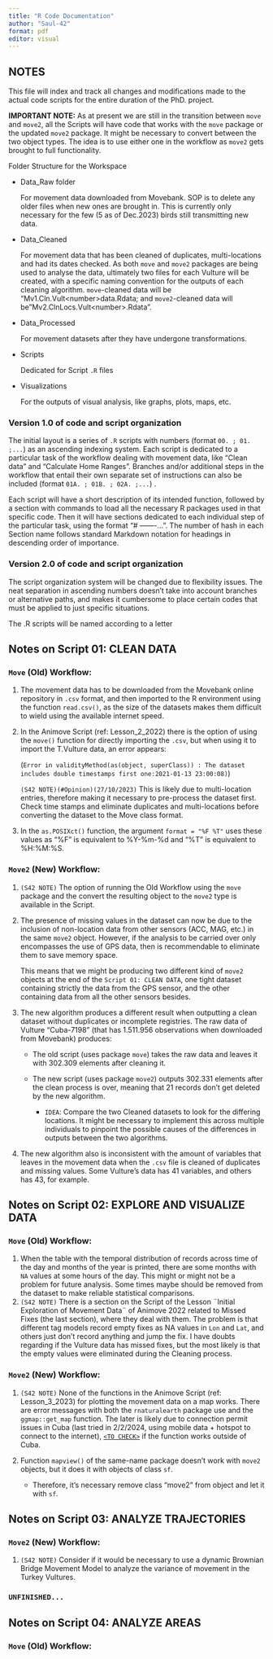 ```yaml
---
title: "R Code Documentation"
author: "Saul-42"
format: pdf
editor: visual
---
```


## NOTES

This file will index and track all changes and modifications made to the actual code scripts for the entire duration of the PhD. project.

**IMPORTANT NOTE:** As at present we are still in the transition between `move` and `move2`, all the Scripts will have code that works with the `move` package or the updated `move2` package. It might be necessary to convert between the two object types. The idea is to use either one in the workflow as `move2` gets brought to full functionality.

Folder Structure for the Workspace

-   Data_Raw folder

    For movement data downloaded from Movebank. SOP is to delete any older files when new ones are brought in. This is currently only necessary for the few (5 as of Dec.2023) birds still transmitting new data.

-   Data_Cleaned

    For movement data that has been cleaned of duplicates, multi-locations and had its dates checked. As both `move` and `move2` packages are being used to analyse the data, ultimately two files for each Vulture will be created, with a specific naming convention for the outputs of each cleaning algorithm. `move`-cleaned data will be "Mv1.Cln.Vult\<number\>data.Rdata; and `move2`-cleaned data will be"Mv2.ClnLocs.Vult\<number\>.Rdata".

-   Data_Processed

    For movement datasets after they have undergone transformations.

-   Scripts

    Dedicated for Script `.R` files

-   Visualizations

    For the outputs of visual analysis, like graphs, plots, maps, etc.

### Version 1.0 of code and script organization

The initial layout is a series of `.R` scripts with numbers (format `00. ; 01. ;...`) as an ascending indexing system. Each script is dedicated to a particular task of the workflow dealing with movement data, like "Clean data" and "Calculate Home Ranges". Branches and/or additional steps in the workflow that entail their own separate set of instructions can also be included (format `01A. ; 01B. ; 02A. ;...`) .

Each script will have a short description of its intended function, followed by a section with commands to load all the necessary R packages used in that specific code. Then it will have sections dedicated to each individual step of the particular task, using the format "\# <Step Name> -------...". The number of hash in each Section name follows standard Markdown notation for headings in descending order of importance.

### Version 2.0 of code and script organization

The script organization system will be changed due to flexibility issues. The neat separation in ascending numbers doesn't take into account branches or alternative paths, and makes it cumbersome to place certain codes that must be applied to just specific situations.

The .R scripts will be named according to a letter

## Notes on Script 01: CLEAN DATA

### `Move` (Old) Workflow:

1.  The movement data has to be downloaded from the Movebank online repository in `.csv` format, and then imported to the R environment using the function `read.csv()`, as the size of the datasets makes them difficult to wield using the available internet speed.

2.  In the Animove Script (ref: Lesson_2_2022) there is the option of using the `move()` function for directly importing the `.csv`, but when using it to import the T.Vulture data, an error appears:

    (`Error in validityMethod(as(object, superClass)) : The dataset includes double timestamps first one:2021-01-13 23:00:08)`)

    `(S42 NOTE)(#Opinion)(27/10/2023)` This is likely due to multi-location entries, therefore making it necessary to pre-process the dataset first. Check time stamps and eliminate duplicates and multi-locations before converting the dataset to the Move class format.

3.  In the `as.POSIXct()` function, the argument `format = "%F %T"` uses these values as "%F" is equivalent to %Y-%m-%d and "%T" is equivalent to %H:%M:%S.

### `Move2` (New) Workflow:

1.  `(S42 NOTE)` The option of running the Old Workflow using the `move` package and the convert the resulting object to the `move2` type is available in the Script.

2.  The presence of missing values in the dataset can now be due to the inclusion of non-location data from other sensors (ACC, MAG, etc.) in the same `move2` object. However, if the analysis to be carried over only encompasses the use of GPS data, then is recommendable to eliminate them to save memory space.

    This means that we might be producing two different kind of `move2` objects at the end of the `Script 01: CLEAN DATA`, one tight dataset containing strictly the data from the GPS sensor, and the other containing data from all the other sensors besides.

3.  The new algorithm produces a different result when outputting a clean dataset without duplicates or incomplete registries. The raw data of Vulture "Cuba-7198" (that has 1.511.956 observations when downloaded from Movebank) produces:

    -   The old script (uses package `move`) takes the raw data and leaves it with 302.309 elements after cleaning it.

    -   The new script (uses package `move2`) outputs 302.331 elements after the clean process is over, meaning that 21 records don't get deleted by the new algorithm.

        -   `IDEA`: Compare the two Cleaned datasets to look for the differing locations. It might be necessary to implement this across multiple individuals to pinpoint the possible causes of the differences in outputs between the two algorithms.

4.  The new algorithm also is inconsistent with the amount of variables that leaves in the movement data when the `.csv` file is cleaned of duplicates and missing values. Some Vulture's data has 41 variables, and others has 43, for example.

## Notes on Script 02: EXPLORE AND VISUALIZE DATA

### `Move` (Old) Workflow:

1.  When the table with the temporal distribution of records across time of the day and months of the year is printed, there are some months with `NA` values at some hours of the day. This might or might not be a problem for future analysis. Some times maybe should be removed from the dataset to make reliable statistical comparisons.
2.  `(S42 NOTE)` There is a section on the Script of the Lesson ¨Initial Exploration of Movement Data¨ of Animove 2022 related to Missed Fixes (the last section), where they deal with them. The problem is that different tag models record empty fixes as NA values in `Lon` and `Lat`, and others just don't record anything and jump the fix. I have doubts regarding if the Vulture data has missed fixes, but the most likely is that the empty values were eliminated during the Cleaning process.

### `Move2` (New) Workflow:

1.  `(S42 NOTE)` None of the functions in the Animove Script (ref: Lesson_3_2023) for plotting the movement data on a map works. There are error messages with both the `rnaturalearth` package use and the `ggmap::get_map` function. The later is likely due to connection permit issues in Cuba (last tried in 2/2/2024, using mobile data + hotspot to connect to the internet), [`<TO CHECK>`]{.underline} if the function works outside of Cuba.

2.  Function `mapview()` of the same-name package doesn't work with `move2` objects, but it does it with objects of class `sf`.

    -   Therefore, it's necessary remove class "move2" from object and let it with `sf`.

## Notes on Script 03: ANALYZE TRAJECTORIES

### `Move2` (New) Workflow:

1.  `(S42 NOTE)` Consider if it would be necessary to use a dynamic Brownian Bridge Movement Model to analyze the variance of movement in the Turkey Vultures.

### **`UNFINISHED...`**

## Notes on Script 04: ANALYZE AREAS

### `Move` (Old) Workflow:
